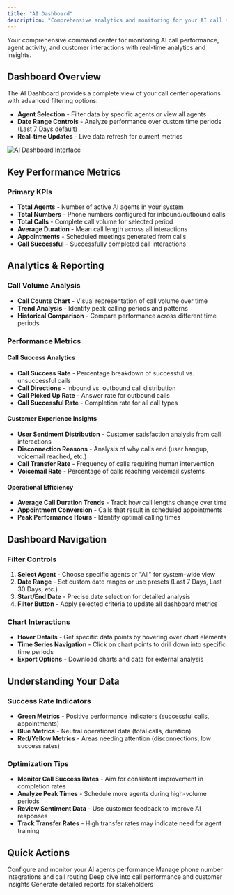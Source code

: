 ```yaml
---
title: "AI Dashboard"
description: "Comprehensive analytics and monitoring for your AI call system"
---
```


Your comprehensive command center for monitoring AI call performance, agent activity, and customer interactions with real-time analytics and insights.

## Dashboard Overview

The AI Dashboard provides a complete view of your call center operations with advanced filtering options:

- **Agent Selection** - Filter data by specific agents or view all agents
- **Date Range Controls** - Analyze performance over custom time periods (Last 7 Days default)
- **Real-time Updates** - Live data refresh for current metrics

![AI Dashboard Interface](/images/ai/dashbaord-filter.png)

## Key Performance Metrics

### Primary KPIs
- **Total Agents** - Number of active AI agents in your system
- **Total Numbers** - Phone numbers configured for inbound/outbound calls
- **Total Calls** - Complete call volume for selected period
- **Average Duration** - Mean call length across all interactions
- **Appointments** - Scheduled meetings generated from calls
- **Call Successful** - Successfully completed call interactions

## Analytics & Reporting

### Call Volume Analysis
- **Call Counts Chart** - Visual representation of call volume over time
- **Trend Analysis** - Identify peak calling periods and patterns
- **Historical Comparison** - Compare performance across different time periods

### Performance Metrics

#### Call Success Analytics
- **Call Success Rate** - Percentage breakdown of successful vs. unsuccessful calls
- **Call Directions** - Inbound vs. outbound call distribution
- **Call Picked Up Rate** - Answer rate for outbound calls
- **Call Successful Rate** - Completion rate for all call types

#### Customer Experience Insights
- **User Sentiment Distribution** - Customer satisfaction analysis from call interactions
- **Disconnection Reasons** - Analysis of why calls end (user hangup, voicemail reached, etc.)
- **Call Transfer Rate** - Frequency of calls requiring human intervention
- **Voicemail Rate** - Percentage of calls reaching voicemail systems

#### Operational Efficiency
- **Average Call Duration Trends** - Track how call lengths change over time
- **Appointment Conversion** - Calls that result in scheduled appointments
- **Peak Performance Hours** - Identify optimal calling times

## Dashboard Navigation

### Filter Controls
1. **Select Agent** - Choose specific agents or "All" for system-wide view
2. **Date Range** - Set custom date ranges or use presets (Last 7 Days, Last 30 Days, etc.)
3. **Start/End Date** - Precise date selection for detailed analysis
4. **Filter Button** - Apply selected criteria to update all dashboard metrics

### Chart Interactions
- **Hover Details** - Get specific data points by hovering over chart elements
- **Time Series Navigation** - Click on chart points to drill down into specific time periods
- **Export Options** - Download charts and data for external analysis

## Understanding Your Data

### Success Rate Indicators
- **Green Metrics** - Positive performance indicators (successful calls, appointments)
- **Blue Metrics** - Neutral operational data (total calls, duration)
- **Red/Yellow Metrics** - Areas needing attention (disconnections, low success rates)

### Optimization Tips
- **Monitor Call Success Rates** - Aim for consistent improvement in completion rates
- **Analyze Peak Times** - Schedule more agents during high-volume periods
- **Review Sentiment Data** - Use customer feedback to improve AI responses
- **Track Transfer Rates** - High transfer rates may indicate need for agent training

## Quick Actions

<CardGroup cols={2}>
  <Card title="Manage AI Agents" icon="robot" href="/ai/agent">
    Configure and monitor your AI agents performance
  </Card>
  <Card title="Phone Numbers" icon="phone" href="/ai/phone-numbers">
    Manage phone number integrations and call routing
  </Card>
  <Card title="Call Analytics" icon="chart-line">
    Deep dive into call performance and customer insights
  </Card>
  <Card title="Reports" icon="file-chart-column">
    Generate detailed reports for stakeholders
  </Card>
</CardGroup> 
